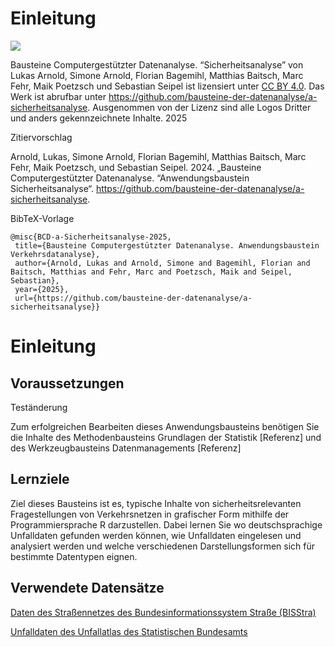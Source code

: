 # Einleitung {.unnumbered}

:::: {#Lizenz .border}
::: {layout="[20, 80]" layout-valign="center"}
![](https://mirrors.creativecommons.org/presskit/buttons/88x31/png/by.png){fig-alt="Symbol des Lizenzhinweises Creative Commons BY"}

Bausteine Computergestützter Datenanalyse. "Sicherheitsanalyse" von
Lukas Arnold, Simone Arnold, Florian Bagemihl, Matthias Baitsch, Marc
Fehr, Maik Poetzsch und Sebastian Seipel ist lizensiert unter [CC BY
4.0](https://creativecommons.org/licenses/by/4.0/deed.de). Das Werk ist
abrufbar unter
<https://github.com/bausteine-der-datenanalyse/a-sicherheitsanalyse>.
Ausgenommen von der Lizenz sind alle Logos Dritter und anders
gekennzeichnete Inhalte. 2025
:::

Zitiervorschlag

Arnold, Lukas, Simone Arnold, Florian Bagemihl, Matthias Baitsch, Marc
Fehr, Maik Poetzsch, und Sebastian Seipel. 2024. „Bausteine
Computergestützter Datenanalyse. "Anwendungsbaustein
Sicherheitsanalyse“.
<https://github.com/bausteine-der-datenanalyse/a-sicherheitsanalyse>.

BibTeX-Vorlage

```         
@misc{BCD-a-Sicherheitsanalyse-2025,
 title={Bausteine Computergestützter Datenanalyse. Anwendungsbaustein Verkehrsdatanalyse},
 author={Arnold, Lukas and Arnold, Simone and Bagemihl, Florian and Baitsch, Matthias and Fehr, Marc and Poetzsch, Maik and Seipel, Sebastian},
 year={2025},
 url={https://github.com/bausteine-der-datenanalyse/a-sicherheitsanalyse}} 
```
::::

# Einleitung

## Voraussetzungen

Teständerung

Zum erfolgreichen Bearbeiten dieses Anwendungsbausteins benötigen Sie
die Inhalte des Methodenbausteins Grundlagen der Statistik \[Referenz\]
und des Werkzeugbausteins Datenmanagements \[Referenz\]

## Lernziele

Ziel dieses Bausteins ist es, typische Inhalte von sicherheitsrelevanten
Fragestellungen von Verkehrsnetzen in grafischer Form mithilfe der
Programmiersprache R darzustellen. Dabei lernen Sie wo deutschsprachige
Unfalldaten gefunden werden können, wie Unfalldaten eingelesen und
analysiert werden und welche verschiedenen Darstellungsformen sich für
bestimmte Datentypen eignen.

## Verwendete Datensätze

[Daten des Straßennetzes des Bundesinformationssystem Straße
(BISStra)](https://www.bast.de/DE/Verkehrstechnik/Fachthemen/v2-bisstra.html)

[Unfalldaten des Unfallatlas des Statistischen
Bundesamts](https://unfallatlas.statistikportal.de/)
